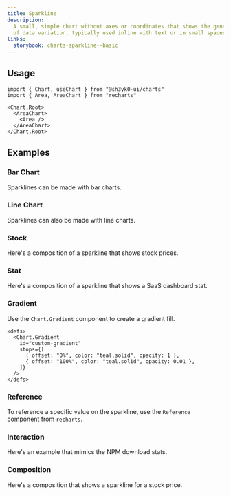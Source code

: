 ```yaml
---
title: Sparkline
description:
  A small, simple chart without axes or coordinates that shows the general shape
  of data variation, typically used inline with text or in small spaces
links:
  storybook: charts-sparkline--basic
---
```


<ExampleTabs name="charts/sparkline-basic" />

## Usage

```tsx
import { Chart, useChart } from "@sh3yk0-ui/charts"
import { Area, AreaChart } from "recharts"
```

```tsx
<Chart.Root>
  <AreaChart>
    <Area />
  </AreaChart>
</Chart.Root>
```

## Examples

### Bar Chart

Sparklines can be made with bar charts.

<ExampleTabs name="charts/sparkline-bar-chart" />

### Line Chart

Sparklines can also be made with line charts.

<ExampleTabs name="charts/sparkline-line-chart" />

### Stock

Here's a composition of a sparkline that shows stock prices.

<ExampleTabs name="charts/sparkline-composition-stock" />

### Stat

Here's a composition of a sparkline that shows a SaaS dashboard stat.

<ExampleTabs name="charts/sparkline-composition-stat" />

### Gradient

Use the `Chart.Gradient` component to create a gradient fill.

```tsx {4-7}
<defs>
  <Chart.Gradient
    id="custom-gradient"
    stops={[
      { offset: "0%", color: "teal.solid", opacity: 1 },
      { offset: "100%", color: "teal.solid", opacity: 0.01 },
    ]}
  />
</defs>
```

<ExampleTabs name="charts/sparkline-with-gradient" />

### Reference

To reference a specific value on the sparkline, use the `Reference` component
from `recharts`.

<ExampleTabs name="charts/sparkline-with-reference" />

### Interaction

Here's an example that mimics the NPM download stats.

<ExampleTabs name="charts/sparkline-with-interaction" />

### Composition

Here's a composition that shows a sparkline for a stock price.

<ExampleTabs name="charts/sparkline-composition-stock" />
